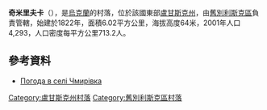 {{coord|49|17|42|N|38|56|40|E|scale:100000|display=title}}

'''奇米里夫卡'''（{{lang-uk|Чмирівка}}），是[[烏克蘭|烏克蘭]]的村落，位於該國東部[[盧甘斯克州|盧甘斯克州]]，由[[舊別利斯克區|舊別利斯克區]]負責管轄，始建於1822年，面積6.02平方公里，海拔高度64米，2001年人口4,293，人口密度每平方公里713.2人。

==參考資料==
* [http://weather.in.ua/ua/lyganskaja/28459 Погода в селі Чмирівка]{{Wayback|url=http://weather.in.ua/ua/lyganskaja/28459 |date=20160305102226 }}

{{DEFAULTSORT:Чмирівка}}
[[Category:盧甘斯克州村落|Category:盧甘斯克州村落]]
[[Category:舊別利斯克區村落|Category:舊別利斯克區村落]]


{{Luhansk-geo-stub}}